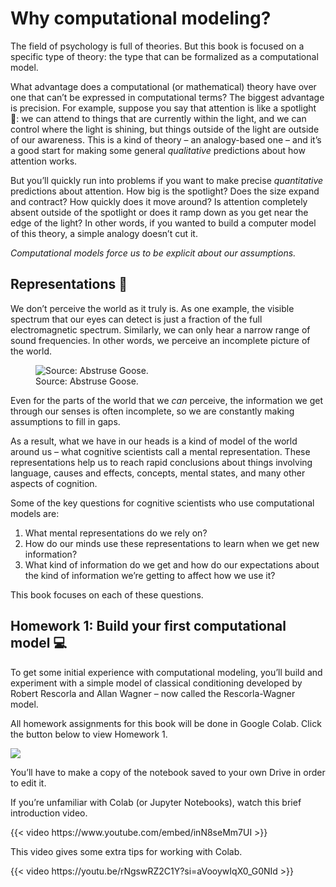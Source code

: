 # Why computational modeling? {#intro}

The field of psychology is full of theories. But this book is focused on a specific type of theory: the type that can be formalized as a computational model.

What advantage does a computational (or mathematical) theory have over one that can't be expressed in computational terms? The biggest advantage is precision. For example, suppose you say that attention is like a spotlight 🔦: we can attend to things that are currently within the light, and we can control where the light is shining, but things outside of the light are outside of our awareness. This is a kind of theory -- an analogy-based one -- and it's a good start for making some general *qualitative* predictions about how attention works.

But you'll quickly run into problems if you want to make precise *quantitative* predictions about attention. How big is the spotlight? Does the size expand and contract? How quickly does it move around? Is attention completely absent outside of the spotlight or does it ramp down as you get near the edge of the light? In other words, if you wanted to build a computer model of this theory, a simple analogy doesn't cut it.

*Computational models force us to be explicit about our assumptions.*

## Representations 🔸

We don't perceive the world as it truly is. As one example, the visible spectrum that our eyes can detect is just a fraction of the full electromagnetic spectrum. Similarly, we can only hear a narrow range of sound frequencies. In other words, we perceive an incomplete picture of the world.

![Source: Abstruse Goose.](images/01/range_of_sensation.png)

Even for the parts of the world that we *can* perceive, the information we get through our senses is often incomplete, so we are constantly making assumptions to fill in gaps.

As a result, what we have in our heads is a kind of model of the world around us -- what cognitive scientists call a mental representation. These representations help us to reach rapid conclusions about things involving language, causes and effects, concepts, mental states, and many other aspects of cognition.

Some of the key questions for cognitive scientists who use computational models are:

1.  What mental representations do we rely on?
2.  How do our minds use these representations to learn when we get new information?
3.  What kind of information do we get and how do our expectations about the kind of information we're getting to affect how we use it?

This book focuses on each of these questions.

## Homework 1: Build your first computational model 💻

To get some initial experience with computational modeling, you'll build and experiment with a simple model of classical conditioning developed by Robert Rescorla and Allan Wagner -- now called the Rescorla-Wagner model.

All homework assignments for this book will be done in Google Colab. Click the button below to view Homework 1.

[![](https://colab.research.google.com/assets/colab-badge.svg)](https://colab.research.google.com/drive/1Rxi7Aqu6423eTypW_Ok6709hIVtOCtm0?usp=sharing)

::: callout-note
You'll have to make a copy of the notebook saved to your own Drive in order to edit it.
:::

If you're unfamiliar with Colab (or Jupyter Notebooks), watch this brief introduction video.

{{< video https://www.youtube.com/embed/inN8seMm7UI >}}

This video gives some extra tips for working with Colab.

{{< video https://youtu.be/rNgswRZ2C1Y?si=aVooywIqX0_G0NId >}}
